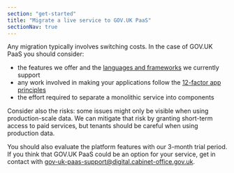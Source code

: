 ```yaml
---
section: "get-started"
title: "Migrate a live service to GOV.UK PaaS"
sectionNav: true
---
```


Any migration typically involves switching costs. In the case of GOV.UK PaaS you should consider:

-   the features we offer and the [languages and frameworks](https://docs.cloud.service.gov.uk/before_you_start.html#before-you-start) we currently support
-   any work involved in making your applications follow the [12-factor app principles](https://12factor.net/)
-   the effort required to separate a monolithic service into components

Consider also the risks: some issues might only be visible when using production-scale data. We can mitigate that risk by granting short-term access to paid services, but tenants should be careful when using production data.

You should also evaluate the platform features with our 3-month trial period. If you think that GOV.UK PaaS could be an option for your service, get in contact with [gov-uk-paas-support@digital.cabinet-office.gov.uk](mailto:gov-uk-paas-support@digital.cabinet-office.gov.uk).
